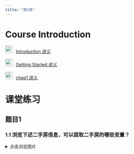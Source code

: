 ```yaml
---
title: "第1章"
---
```


# Course Introduction

<img src="img/teacher.png" alt="讲义" style="width: 24px; height: 24px;margin-right: 10px">[Introduction
        讲义](https://lizongzhang.github.io/business_stat/intro.html)
        
        
<img src="img/teacher.png" alt="讲义" style="width: 24px; height: 24px;margin-right: 10px">[Getting Started
        讲义](https://lizongzhang.github.io/business_stat/chapgs.html)
        
<img src="img/teacher.png" alt="讲义" style="width: 24px; height: 24px;margin-right: 10px">[chap1
        讲义](https://lizongzhang.github.io/business_stat/chap1.html)        



# 课堂练习


## 题目1

### 1.1 浏览下述二手房信息，可以提取二手房的哪些变量？

<details>

<summary>点击浏览图片</summary>

- 房源1：五山花园

<img src="img/house_1.png" alt="五山花园">

- 房源2：华农嵩山
<img src="img/house_2.png" alt="华农嵩山">


- 房源3：汇景新城
<img src="img/house_3.png" alt="汇景新城">



### 1.2 从该网页中提取的变量是分类数据(有序分类还是无序分类), 还是数值数据(离散数据还是连续数据)？

### 1.3 根据上述二手房房源信息，你感兴趣的问题是什么？

## 题目2

### 2.1 开展关于毕业生薪酬的研究，你感兴趣那些问题？列出研究问题。

### 2.2 针对你想研究的的问题，你想收集那些数据？列出变量名称，这些数据是分类数据(有序分类还是无序分类), 还是数值数据(离散数据还是连续数据)？


# 软件工具

<img src="img/video.png" alt="讲义" style="width: 24px; height: 24px;margin-right: 10px;">[如何加载Excel的“数据分析”加载项](https://www.bilibili.com/video/BV19S4y1r7E4/)

<img src="img/video.png" style="width: 24px; height: 24px;margin-right: 10px">[不用安装就可以免费使用的网页版Excel](https://www.bilibili.com/video/BV1w6421w7Rf/)

<img src="img/video.png" alt="讲义" style="width: 24px; height: 24px;margin-right: 10px">[如何将WORD文档转成图片？](https://www.bilibili.com/video/BV1GU4y1f7f9/)

# SPSS教学视频
<img src="img/video.png" style="width: 24px; height: 24px;margin-right: 10px">[SPSS主菜单](https://www.bilibili.com/video/BV1N541177z6/)

<img src="img/video.png" style="width: 24px; height: 24px;margin-right: 10px">[SPSS 如何导入Excel文件](https://www.bilibili.com/video/BV1N541177z6/)

<img src="img/video.png" style="width: 24px; height: 24px;margin-right: 10px">[SPSS 提高效率的5个按钮](https://www.bilibili.com/video/BV1vN411p7ok/)


<img src="img/video.png" style="width: 24px; height: 24px;margin-right: 10px">[SPSS拆分文件 分组数据的统计量的比较](https://www.bilibili.com/video/BV1sy4y1C7FY)



<img src="img/video.png" style="width: 24px; height: 24px;margin-right: 10px">[SPSS 如何将输出结果导出为WORD文档？](https://www.bilibili.com/video/BV1o34y1N7qf/)

# SPSS习题

## 习题1

数据文件telco.sav 

- telco.sav文件在SPSS安装目录下, 在电脑搜索文件名找到该文件。

- Windows系统下该文件的路径：C:/ProgramFiles/IBM/SPSS/Statistics/27/Samples/English

- Mac系统下该文件的路径：/Applications/IBM SPSS Statistics 27/Samples/English/

- sample files简介：<https://www.ibm.com/docs/en/spss-statistics/27.0.0?topic=system-sample-files>

1.1 在SPSS中打开telco.sav文件，查看数据有多少行？有多少个变量？

1.2 telco.sav文件中的变量ed的含义是什么？ed有哪几种取值？每种取值各有多少个个案？

1.3 telco.sav文件中的变量tenure的含义是什么？报告tenure的均值、中位数、标准差。

1.4 telco.sav文件中的变量address的含义是什么？报告address的均值、中位数、标准差。

1.5 报告age, income, employ, resid的均值、中位数、标准差、最小值和最大值。


## 习题2

数据文件毕业生.xlsx

-   数据文件下载: <https://pan.baidu.com/s/1BESTgZl7whkY4HuSq6ZGgw?pwd=6789> 

2.1 将毕业生.xlsx导入到SPSS中，查看数据有多少行？有多少个变量？

2.2 报告月薪的均值、中位数、标准差、最小值和最大值。

2.3 统计各个专业的毕业生的人数。哪个专业的人数最多？占比最少？

2.4 统计各个专业的毕业生的月薪的均值、中位数、标准差、最小值和最大值。

2.5 将毕业生按就业地点分为广州和非广州两个组别，报告这两个组别的毕业生的月薪的均值、中位数、标准差、最小值和最大值。

2.6 将毕业生按性别分组，报个各组别的毕业生的月薪的均值、中位数、标准差、最小值和最大值。

2.7 将毕业生按单位类型分组，报个各组别的毕业生的月薪的均值、中位数、标准差、最小值和最大值。




# 拓展资源

<img src="img/link.png" style="width: 24px; height: 24px;margin-right: 10px">经管之家 <https://bbs.pinggu.org/> 

<img src="img/link.png" style="width: 24px; height: 24px;margin-right: 10px">狗熊会(微信公众号) <https://www.xiong99.com.cn/> 

<img src="img/link.png" style="width: 24px; height: 24px;margin-right: 10px">UCLA Data Analysis Examples <https://stats.oarc.ucla.edu/other/dae/> 

<img src="img/link.png" style="width: 24px; height: 24px;margin-right: 10px">Learn Excel with Examples <https://www.excel-easy.com/examples.html> 

<img src="img/link.png" style="width: 24px; height: 24px;margin-right: 10px">The Data And Story Library <https://dasl.datadescription.com/> 

<img src="img/link.png" style="width: 24px; height: 24px;margin-right: 10px"> Kaggle <https://www.kaggle.com/> 
